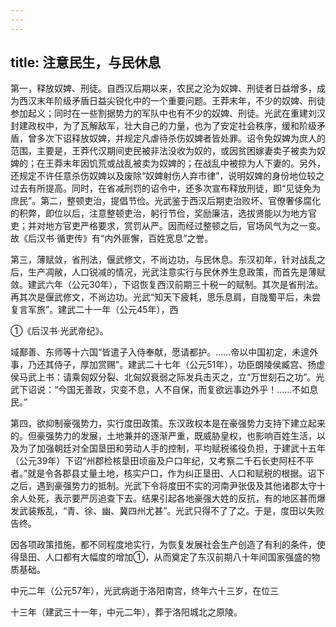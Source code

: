 ```yaml
---
---
---
```

title: 注意民生，与民休息
---



第一，释放奴婢、刑徒。自西汉后期以来，农民之沦为奴婢、刑徒者日益增多，成为西汉末年阶级矛盾日益尖锐化中的一个重要问题。王莽末年，不少的奴婢、刑徒参加起义；同时在一些割据势力的军队中也有不少的奴婢、刑徒。光武在重建刘汉封建政权中，为了瓦解敌军，壮大自己的力量，也为了安定社会秩序，缓和阶级矛盾，曾多次下诏释放奴婢，并规定凡虐待杀伤奴婢者皆处罪。诏令免奴婢为庶人的范围，主要是，王莽代汉期间吏民被非法没收为奴的，或因贫困嫁妻卖子被卖为奴婢的；在王莽末年因饥荒或战乱被卖为奴婢的；在战乱中被掠为人下妻的。另外，还规定不许任意杀伤奴婢以及废除“奴婢射伤人弃市律”，说明奴婢的身份地位较之过去有所提高。同时，在省减刑罚的诏令中，还多次宣布释放刑徒，即“见徒免为庶民”。第二，整顿吏治，提倡节俭。光武鉴于西汉后期吏治败坏、官僚奢侈腐化的积弊，即位以后，注意整顿吏治，躬行节俭，奖励廉洁，选拔贤能以为地方官吏；并对地方官吏严格要求，赏罚从严。因而经过整顿之后，官场风气为之一变。故《后汉书·循吏传》有“内外匪懈，百姓宽息”之誉。

第三，薄赋敛，省刑法，偃武修文，不尚边功，与民休息。东汉初年，针对战乱之后，生产凋敝，人口锐减的情况，光武注意实行与民休养生息政策，而首先是薄赋敛。建武六年（公元30年），下诏恢复西汉前期三十税一的赋制。其次是省刑法。再其次是偃武修文，不尚边功。光武“知天下疲耗，思乐息肩，自陇蜀平后，未尝复言军旅”。建武二十一年（公元45年），西

①《后汉书·光武帝纪》。

域鄯善、东师等十六国“皆遣子入侍奉献，愿请都护。……帝以中国初定，未遑外事，乃还其侍子，厚加赏赐”。建武二十七年（公元51年），功臣朗陵侯臧宫、扬虚侯马武上书：请乘匈奴分裂、北匈奴衰弱之际发兵击灭之，立“万世刻石之功”。光武下诏说：“今国无善政，灾变不息，人不自保，而复欲远事边外乎！……不如息民。”

第四，欲抑制豪强势力，实行度田政策。东汉政权本是在豪强势力支持下建立起来的。但豪强势力的发展，土地兼并的逐渐严重，既威胁皇权，也影响百姓生活，以及为了加强朝廷对全国垦田和劳动人手的控制，平均赋税徭役负担，于建武十五年（公元39年）下诏“州郡检核垦田顷亩及户口年纪，又考察二千石长吏阿枉不平者。”就是令各郡县丈量土地，核实户口，作为纠正垦田、人口和赋税的根据。诏下之后，遇到豪强势力的抵制。光武下令将度田不实的河南尹张伋及其他诸郡太守十余人处死，表示要严厉追查下去。结果引起各地豪强大姓的反抗，有的地区甚而爆发武装叛乱，“青、徐、幽、冀四州尤甚”。光武只得不了了之。于是，度田以失败告终。

因各项政策措施，都不同程度地实行，为恢复发展社会生产创造了有利的条件，使得垦田、人口都有大幅度的增加①，从而奠定了东汉前期八十年间国家强盛的物质基础。

中元二年（公元57年），光武病逝于洛阳南宫，终年六十三岁，在位三

十三年（建武三十一年，中元二年），葬于洛阳城北之原陵。